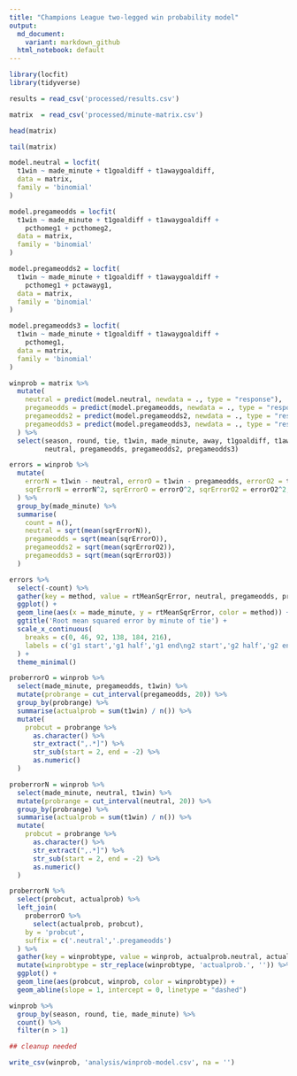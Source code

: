 ```yaml
---
title: "Champions League two-legged win probability model"
output:
  md_document:
    variant: markdown_github
  html_notebook: default
---
```


```r
library(locfit)
library(tidyverse)
```

```r
results = read_csv('processed/results.csv')
```


```r
matrix  = read_csv('processed/minute-matrix.csv')
```

```r
head(matrix)
```

```r
tail(matrix)
```

```r
model.neutral = locfit(
  t1win ~ made_minute + t1goaldiff + t1awaygoaldiff,
  data = matrix,
  family = 'binomial'
)
```

```r
model.pregameodds = locfit(
  t1win ~ made_minute + t1goaldiff + t1awaygoaldiff + 
    pcthomeg1 + pcthomeg2,
  data = matrix,
  family = 'binomial'
)
```

```r
model.pregameodds2 = locfit(
  t1win ~ made_minute + t1goaldiff + t1awaygoaldiff + 
    pcthomeg1 + pctawayg1,
  data = matrix,
  family = 'binomial'
)
```

```r
model.pregameodds3 = locfit(
  t1win ~ made_minute + t1goaldiff + t1awaygoaldiff + 
    pcthomeg1,
  data = matrix,
  family = 'binomial'
)
```

```r
winprob = matrix %>% 
  mutate(
    neutral = predict(model.neutral, newdata = ., type = "response"),
    pregameodds = predict(model.pregameodds, newdata = ., type = "response"),
    pregameodds2 = predict(model.pregameodds2, newdata = ., type = "response"),
    pregameodds3 = predict(model.pregameodds3, newdata = ., type = "response")
  ) %>% 
  select(season, round, tie, t1win, made_minute, away, t1goaldiff, t1awaygoaldiff,
         neutral, pregameodds, pregameodds2, pregameodds3)
```

```r
errors = winprob %>% 
  mutate(
    errorN = t1win - neutral, errorO = t1win - pregameodds, errorO2 = t1win - pregameodds2, errorO3 = t1win - pregameodds3,
    sqrErrorN = errorN^2, sqrErrorO = errorO^2, sqrErrorO2 = errorO2^2, sqrErrorO3 = errorO3^2
  ) %>% 
  group_by(made_minute) %>% 
  summarise(
    count = n(),
    neutral = sqrt(mean(sqrErrorN)),
    pregameodds = sqrt(mean(sqrErrorO)),
    pregameodds2 = sqrt(mean(sqrErrorO2)),
    pregameodds3 = sqrt(mean(sqrErrorO3))
  )

errors %>% 
  select(-count) %>% 
  gather(key = method, value = rtMeanSqrError, neutral, pregameodds, pregameodds2, pregameodds3) %>% 
  ggplot() +
  geom_line(aes(x = made_minute, y = rtMeanSqrError, color = method)) +
  ggtitle('Root mean squared error by minute of tie') +
  scale_x_continuous(
    breaks = c(0, 46, 92, 138, 184, 216),
    labels = c('g1 start','g1 half','g1 end\ng2 start','g2 half','g2 end\net start','et end')
  ) +
  theme_minimal()
```

```r
proberrorO = winprob %>% 
  select(made_minute, pregameodds, t1win) %>% 
  mutate(probrange = cut_interval(pregameodds, 20)) %>% 
  group_by(probrange) %>% 
  summarise(actualprob = sum(t1win) / n()) %>% 
  mutate(
    probcut = probrange %>% 
      as.character() %>% 
      str_extract(",.*]") %>% 
      str_sub(start = 2, end = -2) %>% 
      as.numeric()
  )

proberrorN = winprob %>% 
  select(made_minute, neutral, t1win) %>% 
  mutate(probrange = cut_interval(neutral, 20)) %>% 
  group_by(probrange) %>% 
  summarise(actualprob = sum(t1win) / n()) %>% 
  mutate(
    probcut = probrange %>% 
      as.character() %>% 
      str_extract(",.*]") %>% 
      str_sub(start = 2, end = -2) %>% 
      as.numeric()
  )

proberrorN %>% 
  select(probcut, actualprob) %>% 
  left_join(
    proberrorO %>% 
      select(actualprob, probcut),
    by = 'probcut',
    suffix = c('.neutral','.pregameodds')
  ) %>% 
  gather(key = winprobtype, value = winprob, actualprob.neutral, actualprob.pregameodds) %>% 
  mutate(winprobtype = str_replace(winprobtype, 'actualprob.', '')) %>% 
  ggplot() +
  geom_line(aes(probcut, winprob, color = winprobtype)) +
  geom_abline(slope = 1, intercept = 0, linetype = "dashed")
```

```r
winprob %>% 
  group_by(season, round, tie, made_minute) %>%
  count() %>%
  filter(n > 1)

## cleanup needed
```

```r
write_csv(winprob, 'analysis/winprob-model.csv', na = '')
```
